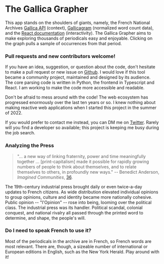 # The Gallica Grapher

This app stands on the shoulders of giants, namely, the French National Archives [Gallica API](https://api.bnf.fr/fr/api-document-de-gallica) (context), [Gallicagram](https://shiny.ens-paris-saclay.fr/app/gallicagram) (normalized word count data), and the [React documentation](https://beta.reactjs.org/) (interactivity). The Gallica Grapher aims to make exploring thousands of periodicals easy and enjoyable. Clicking on the graph pulls a sample of occurrences from that period.

### Pull requests and new contributors welcome!

If you have an idea, suggestion, or question about the code, don't hesitate to make a pull request or new issue on [Github](https://github.com/gleasonw/gallica-grapher). I would love if this tool became a community project, maintained and designed by its audience. The core parsing code is written in Python, the frontend in Typescript and React. I am working to make the code more accessible and readable.

 Don't be afraid to mess around with the code! The web ecosystem has progressed enormously over the last ten years or so. I knew nothing about making reactive web applications when I started this project in the summer of 2022.

If you would prefer to contact me instead, you can DM me on [Twitter](https://twitter.com/WillGleason9). Rarely will you find a developer so available; this project is keeping me busy during the job search.

### Analyzing the Press

> "... a new way of linking fraternity, power and time meaningfully together ... [print-capitalism] made it possible for
> rapidly growing numbers of people to think about themselves, and to
> relate themselves to others, in profoundly new ways."
> -- Benedict Anderson, _Imagined Communities_, [36](https://is.muni.cz/el/1423/jaro2016/SOC757/um/61816961/Benedict_Anderson_Imagined_Communities.pdf).

The 19th-century industrial press brought daily or even twice-a-day updates to French citizens. As wide distribution elevated individual opinions to group opinions, culture and identity became more nationally cohesive. Public opinion -- "l'Opinion" -- rose into being, looming over the political class. The industrial press was its handler. Political scandal, colonial conquest, and national rivalry all passed through the printed word to determine, and shape, the people's will.

### Do I need to speak French to use it?

Most of the periodicals in the archive are in French, so French words are most relevant. There are, though, a sizeable number of international or
European editions in English, such as the New York Herald. Play around with it!
